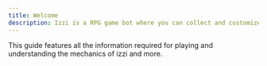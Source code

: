 ```yaml
---
title: Welcome
description: Izzi is a RPG game bot where you can collect and customize cards from different Anime and participate in PvP and PvE game modes to collect rewards.
---
```


This guide features all the information required for playing and understanding the mechanics of izzi and more.

<CardGroup>
<Card title="Tagging" href="quickstart" icon="link" horizontal="true" />
</CardGroup>